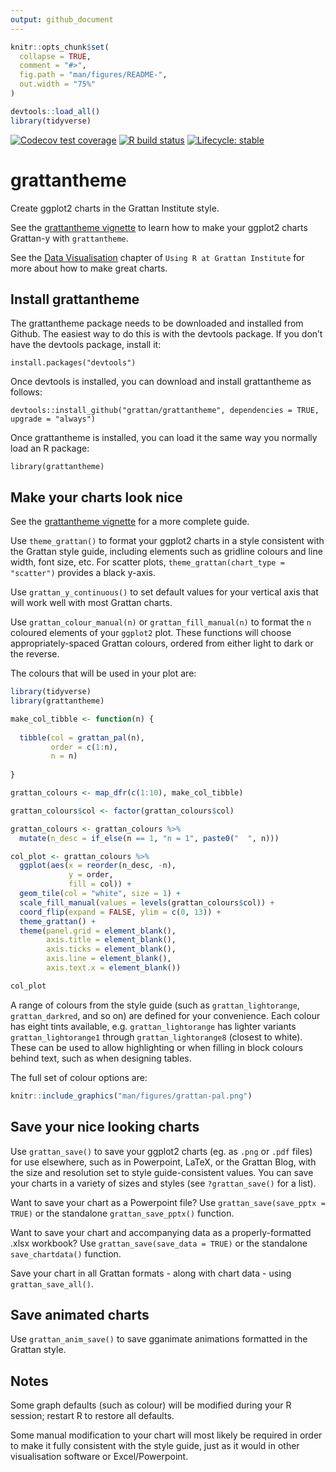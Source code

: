 ```yaml
---
output: github_document
---
```


<!-- README.md is generated from README.Rmd. Please edit that file -->

```r
knitr::opts_chunk$set(
  collapse = TRUE,
  comment = "#>",
  fig.path = "man/figures/README-",
  out.width = "75%"
)

devtools::load_all()
library(tidyverse)
```

  <!-- badges: start -->
  
[![Codecov test coverage](https://codecov.io/gh/grattan/grattantheme/branch/master/graph/badge.svg)](https://codecov.io/gh/grattan/grattantheme?branch=master)
[![R build status](https://github.com/grattan/grattantheme/workflows/R-CMD-check/badge.svg)](https://github.com/grattan/grattantheme/actions)
[![Lifecycle: stable](https://img.shields.io/badge/lifecycle-stable-brightgreen.svg)](https://www.tidyverse.org/lifecycle/#stable)
  
  <!-- badges: end -->


# grattantheme
Create ggplot2 charts in the Grattan Institute style.

See the [grattantheme vignette](https://grattan.github.io/grattantheme/articles/using_grattantheme.html) to learn how to make your ggplot2 charts Grattan-y with `grattantheme`. 

See the [Data Visualisation](https://grattan.github.io/R_at_Grattan/data-visualisation.html) chapter of `Using R at Grattan Institute` for more about how to make great charts.

## Install grattantheme

The grattantheme package needs to be downloaded and installed from Github. The easiest way to do this is with the devtools package. If you don't have the devtools package, install it:

`install.packages("devtools")`

Once devtools is installed, you can download and install grattantheme as follows:

`devtools::install_github("grattan/grattantheme", dependencies = TRUE, upgrade = "always")`

Once grattantheme is installed, you can load it the same way you normally load an R package:

`library(grattantheme)`

## Make your charts look nice

See the [grattantheme vignette](https://grattan.github.io/grattantheme/articles/using_grattantheme.html) for a more complete guide.

Use `theme_grattan()` to format your ggplot2 charts in a style consistent with the Grattan style guide, including elements such as gridline colours and line width, font size, etc. For scatter plots,  `theme_grattan(chart_type = "scatter")` provides a black y-axis. 

Use `grattan_y_continuous()` to set default values for your vertical axis that will work well with most Grattan charts. 

Use `grattan_colour_manual(n)` or `grattan_fill_manual(n)` to format the `n` coloured elements of your `ggplot2` plot. These functions will choose appropriately-spaced Grattan colours, ordered from either light to dark or the reverse. 

The colours that will be used in your plot are:

```r
library(tidyverse)
library(grattantheme)

make_col_tibble <- function(n) {
  
  tibble(col = grattan_pal(n),
         order = c(1:n),
         n = n)
  
}

grattan_colours <- map_dfr(c(1:10), make_col_tibble)

grattan_colours$col <- factor(grattan_colours$col)

grattan_colours <- grattan_colours %>%
  mutate(n_desc = if_else(n == 1, "n = 1", paste0("  ", n)))

col_plot <- grattan_colours %>%
  ggplot(aes(x = reorder(n_desc, -n), 
             y = order, 
             fill = col)) +
  geom_tile(col = "white", size = 1) +
  scale_fill_manual(values = levels(grattan_colours$col)) +
  coord_flip(expand = FALSE, ylim = c(0, 13)) +
  theme_grattan() +
  theme(panel.grid = element_blank(),
        axis.title = element_blank(),
        axis.ticks = element_blank(),
        axis.line = element_blank(),
        axis.text.x = element_blank())

col_plot


```

A range of colours from the style guide (such as `grattan_lightorange`, `grattan_darkred`, and so on) are defined for your convenience. Each colour has eight tints available, e.g. `grattan_lightorange` has lighter variants `grattan_lightorange1` through `grattan_lightorange8` (closest to white). These can be used to allow highlighting or when filling in block colours behind text, such as when designing tables.

The full set of colour options are:

```r
knitr::include_graphics("man/figures/grattan-pal.png")
```


## Save your nice looking charts

Use `grattan_save()` to save your ggplot2 charts (eg. as `.png` or `.pdf` files) for use elsewhere, such as in Powerpoint, LaTeX, or the Grattan Blog, with the size and resolution set to style guide-consistent values. You can save your charts in a variety of sizes and styles (see `?grattan_save()` for a list). 

Want to save your chart as a Powerpoint file? Use `grattan_save(save_pptx = TRUE)` or the standalone `grattan_save_pptx()` function.

Want to save your chart and accompanying data as a properly-formatted .xlsx workbook? Use `grattan_save(save_data = TRUE)` or the 
standalone `save_chartdata()` function.

Save your chart in all Grattan formats - along with chart data - using `grattan_save_all()`.

## Save animated charts

Use `grattan_anim_save()` to save gganimate animations formatted in the Grattan style.

## Notes

Some graph defaults (such as colour) will be modified during your R session; restart R to restore all defaults.

Some manual modification to your chart will most likely be required in order to make it fully consistent with the style guide, just as it would in other visualisation software or Excel/Powerpoint. 

